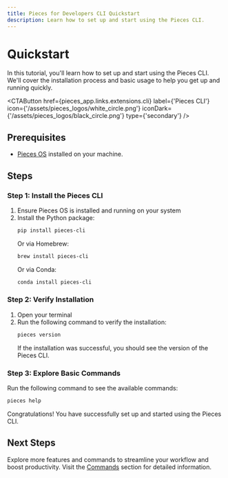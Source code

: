 ```yaml
---
title: Pieces for Developers CLI Quickstart
description: Learn how to set up and start using the Pieces CLI.
---
```



# Quickstart

In this tutorial, you'll learn how to set up and start using the Pieces CLI. We'll cover the installation process and basic usage to help you get up and running quickly.

<CTAButton
  href={pieces_app.links.extensions.cli}
  label={'Pieces CLI'}
  icon={'/assets/pieces_logos/white_circle.png'} 
  iconDark={'/assets/pieces_logos/black_circle.png'} 
  type={'secondary'}
/>

## Prerequisites

- [Pieces OS](/installation-getting-started/what-am-i-installing) installed on your machine.

## Steps

### Step 1: Install the Pieces CLI
1. Ensure Pieces OS is installed and running on your system
2. Install the Python package:
   ```bash
   pip install pieces-cli
   ```
   Or via Homebrew:
   ```bash
   brew install pieces-cli
   ```
   Or via Conda:
   ```bash
   conda install pieces-cli
   ```

### Step 2: Verify Installation
1. Open your terminal
2. Run the following command to verify the installation:
   ```bash
   pieces version
   ```
   If the installation was successful, you should see the version of the Pieces CLI.

### Step 3: Explore Basic Commands
Run the following command to see the available commands:
  ```bash
  pieces help
  ```

Congratulations! You have successfully set up and started using the Pieces CLI.

## Next Steps
Explore more features and commands to streamline your workflow and boost productivity. Visit the [Commands](/cli/commands) section for detailed information.
